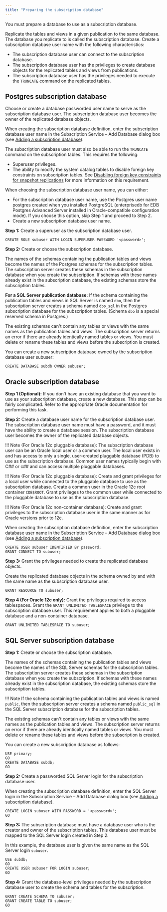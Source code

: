 ```yaml
---
title: "Preparing the subscription database"
---
```


<div id="preparing_sub_database" class="registered_link"></div>

You must prepare a database to use as a subscription database.

Replicate the tables and views in a given publication to the same database. The database you replicate to is called the subscription database. Create a subscription database user name with the following characteristics:

-   The subscription database user can connect to the subscription database.
-   The subscription database user has the privileges to create database objects for the replicated tables and views from publications.
-   The subscription database user has the privileges needed to execute the `TRUNCATE` command on the replicated tables.

<div id="postgres_sub_database" class="registered_link"></div>

## Postgres subscription database

Choose or create a database passworded user name to serve as the subscription database user. The subscription database user becomes the owner of the replicated database objects.

When creating the subscription database definition, enter the subscription database user name in the Subscription Service – Add Database dialog box (see [Adding a subscription database](../03_creating_subscription/02_adding_subscription_database/#adding_subscription_database)).

The subscription database user must also be able to run the `TRUNCATE` command on the subscription tables. This requires the following:

-   Superuser privileges.
-   The ability to modify the system catalog tables to disable foreign key constraints on subscription tables. See [Disabling foreign key constraints for snapshot replications](../../10_appendix/04_miscellaneous_xdb_processing_topics/04_disable_foreign_key_constraints_for_snapshot_replication/#disable_foreign_key_constraints_for_snapshot_replication) for more information on this requirement.

When choosing the subscription database user name, you can either:

-   For the subscription database user name, use the Postgres user name postgres created when you installed PostgreSQL (enterprisedb for EDB Postgres Advanced Server installed in Oracle-compatible configuration mode). If you choose this option, skip Step 1 and proceed to Step 2.
-   Create a new subscription database user name. 

**Step 1:** Create a superuser as the subscription database user.

```text
CREATE ROLE subuser WITH LOGIN SUPERUSER PASSWORD '<password>';
```

**Step 2:** Create or choose the subscription database.

The names of the schemas containing the publication tables and views become the names of the Postgres schemas for the subscription tables. The subscription server creates these schemas in the subscription database when you create the subscription. If schemas with these names already exist in the subscription database, the existing schemas store the subscription tables.

**For a SQL Server publication database:** If the schema containing the publication tables and views in SQL Server is named `dbo`, then the subscription server creates a schema named `dbo_sql` in the Postgres subscription database for the subscription tables. (Schema `dbo` is a special reserved schema in Postgres.)

The existing schemas can't contain any tables or views with the same names as the publication tables and views. The subscription server returns an error if there are already identically named tables or views. You must delete or rename these tables and views before the subscription is created.

You can create a new subscription database owned by the subscription database user subuser:

```text
CREATE DATABASE subdb OWNER subuser;
```

<div id="oracle_sub_database" class="registered_link"></div>

## Oracle subscription database

**Step 1 (Optional):** If you don't have an existing database that you want to use as your subscription database, create a new database. This step can be fairly complicated. Refer to the appropriate Oracle documentation for performing this task.

**Step 2:** Create a database user name for the subscription database user. The subscription database user name must have a password, and it must have the ability to create a database session. The subscription database user becomes the owner of the replicated database objects.

!!! Note
    (For Oracle 12c pluggable database): The subscription database user can be an Oracle local user or a common user. The local user exists in and has access to only a single, user-created pluggable database (PDB) to use as the subscription database. Common user names typically begin with C## or c## and can access multiple pluggable databases.

!!! Note
    (For Oracle 12c pluggable database): Create and grant privileges for a local user while connected to the pluggable database to use as the subscription database. Create a common user in the Oracle 12c root container `CDB$ROOT`. Grant privileges to the common user while connected to the pluggable database to  use as the subscription database.

!!! Note
    (For Oracle 12c non-container database): Create and grant privileges to the subscription database user in the same manner as for Oracle versions prior to 12c.

When creating the subscription database definition, enter the subscription database user name in the Subscription Service – Add Database dialog box (see [Adding a subscription database](../03_creating_subscription/02_adding_subscription_database/#adding_subscription_database)).

```text
CREATE USER subuser IDENTIFIED BY password;
GRANT CONNECT TO subuser;
```

**Step 3:** Grant the privileges needed to create the replicated database objects.

Create the replicated database objects in the schema owned by and with the same name as the subscription database user.

```text
GRANT RESOURCE TO subuser;
```

**Step 4 (For Oracle 12c only):** Grant the privileges required to access tablespaces. Grant the `GRANT UNLIMITED TABLESPACE` privilege to the subscription database user. This requirement applies to both a pluggable database and a non-container database.

```text
GRANT UNLIMITED TABLESPACE TO subuser;
```

<div id="sql_sub_database" class="registered_link"></div>

## SQL Server subscription database

**Step 1:** Create or choose the subscription database. 

The names of the schemas containing the publication tables and views become the names of the SQL Server schemas for the subscription tables. The subscription server creates these schemas in the subscription database when you create the subscription. If schemas with these names already exist in the subscription database, the existing schemas store the subscription tables.

!!! Note
    If the schema containing the publication tables and views is named `public`, then the subscription server creates a schema named `public_sql` in the SQL Server subscription database for the subscription tables.

The existing schemas can't contain any tables or views with the same names as the publication tables and views. The subscription server returns an error if there are already identically named tables or views. You must delete or rename these tables and views before the subscription is created.

You can create a new subscription database as follows:

```text
USE primary;
GO
CREATE DATABASE subdb;
GO
```

**Step 2:** Create a passworded SQL Server login for the subscription database user. 

When creating the subscription database definition, enter the SQL Server login in the Subscription Service – Add Database dialog box (see [Adding a subscription database](../03_creating_subscription/02_adding_subscription_database/#adding_subscription_database)).

```text
CREATE LOGIN subuser WITH PASSWORD = '<password>';
GO
```

**Step 3:** The subscription database must have a database user who is the creator and owner of the subscription tables. This database user must be mapped to the SQL Server login created in Step 2.

In this example, the database user is given the same name as the SQL Server login `subuser`.

```text
USE subdb;
GO
CREATE USER subuser FOR LOGIN subuser;
GO
```

**Step 4:** Grant the database-level privileges needed by the subscription database user to create the schema and tables for the subscription.

```text
GRANT CREATE SCHEMA TO subuser;
GRANT CREATE TABLE TO subuser;
GO
```
